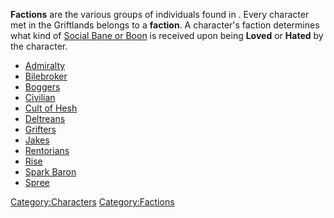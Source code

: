 {{stub}}

'''Factions''' are the various groups of individuals found in {{Gamename}}. Every character met in the Griftlands belongs to a '''faction'''. A character's faction determines what kind of [[Relationships#Banes and Boons|Social Bane or Boon]] is received upon being '''Loved''' or '''Hated''' by the character.

*[[Admiralty]]
*[[Bilebroker]]
*[[Boggers]]
*[[Civilian]]
*[[Cult of Hesh]]
*[[Deltreans]]
*[[Grifters]]
*[[Jakes]]
*[[Rentorians]]
*[[Rise]]
*[[Spark Barons|Spark Baron]]
*[[Spree]]

[[Category:Characters]]
[[Category:Factions]]